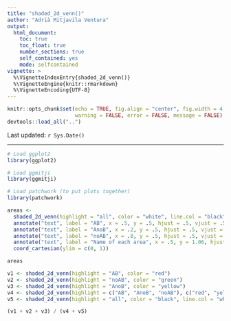 ```yaml
---
title: "shaded_2d_venn()"
author: "Adrià Mitjavila Ventura"
output:
  html_document:
    toc: true
    toc_float: true
    number_sections: true
    self_contained: yes
    mode: selfcontained
vignette: >
  %\VignetteIndexEntry{shaded_2d_venn()}
  %\VignetteEngine{knitr::rmarkdown}
  %\VignetteEncoding{UTF-8}
---
```


```r
knitr::opts_chunk$set(echo = TRUE, fig.align = "center", fig.width = 4, fig.height = 4, 
                      warning = FALSE, error = FALSE, message = FALSE)
devtools::load_all("..")
```

Last updated: `r Sys.Date()`

***

```r
# Load ggplot2
library(ggplot2)

# Load ggmitji 
library(ggmitji)

# Load patchwork (to put plots together)
library(patchwork)
```


```r
areas <-
  shaded_2d_venn(highlight = "all", color = "white", line.col = "black") +
  annotate("text", label = "AB", x = .5, y = .5, hjust = .5, vjust = .5) +
  annotate("text", label = "AnoB", x = .2, y = .5, hjust = .5, vjust = .5) +
  annotate("text", label = "noAB", x = .8, y = .5, hjust = .5, vjust = .5) +
  annotate("text", label = "Name of each area", x = .5, y = 1.06, hjust = .5, vjust = 0, fontface = "bold", size = 8) +
  coord_cartesian(ylim = c(0, 1))
```

```r
areas
```


```r
v1 <- shaded_2d_venn(highlight = "AB", color = "red")
v2 <- shaded_2d_venn(highlight = "noAB", color = "green")
v3 <- shaded_2d_venn(highlight = "AnoB", color = "yellow")
v4 <- shaded_2d_venn(highlight = c("AB", "AnoB", "noAB"), c("red", "yellow", "green"))
v5 <- shaded_2d_venn(highlight = "all", color = "black", line.col = "white")
```


```r
(v1 + v2 + v3) / (v4 + v5)
```



